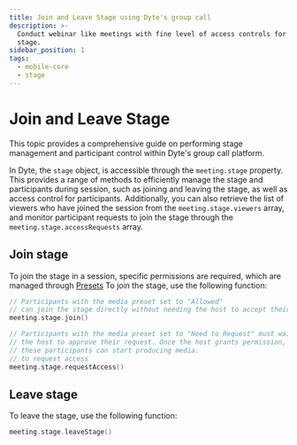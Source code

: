 ```yaml
---
title: Join and Leave Stage using Dyte's group call
description: >-
  Conduct webinar like meetings with fine level of access controls for the
  stage.
sidebar_position: 1
tags:
  - mobile-core
  - stage
---
```


# Join and Leave Stage

This topic provides a comprehensive guide on performing stage management and participant control within Dyte's group call platform.

In Dyte, the `stage` object, is accessible through the `meeting.stage` property. This provides a range of methods to efficiently manage the stage and participants during session, such as joining and leaving the stage, as well as access control for participants. Additionally, you can also retrieve the list of viewers who have joined the session from the `meeting.stage.viewers` array, and monitor participant requests to join the stage through the `meeting.stage.accessRequests` array.

## Join stage

To join the stage in a session, specific permissions are required, which are managed through [Presets](https://editor.dyte.io)
To join the stage, use the following function:

```kotlin
// Participants with the media preset set to "Allowed"
// can join the stage directly without needing the host to accept their request.
meeting.stage.join()

// Participants with the media preset set to "Need to Request" must wait for
// the host to approve their request. Once the host grants permission,
// these participants can start producing media.
// to request access
meeting.stage.requestAccess()
```

## Leave stage

To leave the stage, use the following function:

```kotlin
meeting.stage.leaveStage()
```

<head>
  <title>Android Core Join and Leave Stage using Dyte's group call</title>
</head>
